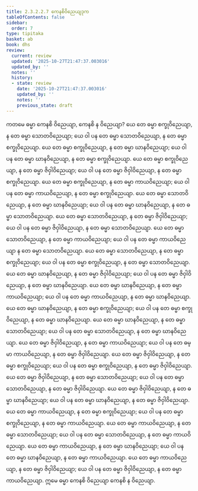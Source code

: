 ```yaml
---
title: 2.3.2.2.7 ကေနစိဝိညေယျဒုက
tableOfContents: false
sidebar:
  order: 7
type: tipitaka
basket: ab
book: dhs
review:
  current: review
  updated: '2025-10-27T21:47:37.003016'
  updated_by: ''
  notes: ''
  history:
  - state: review
    date: '2025-10-27T21:47:37.003016'
    updated_by: ''
    notes: ''
    previous_state: draft
---
```



<ReviewStatus review={frontmatter.review} showDetails={true} />

<HypothesisAnnotation frontmatter={frontmatter} />

<DynamicBreadcrumb />

<Division number="1101" book="dhs" e="ch" v="29" p="220">

<Paragraph number="1770" book="dhs">
ကတမေ ဓမ္မာ ကေနစိ ဝိညေယျာ, ကေနစိ န ဝိညေယျာ?
</Paragraph>

<Paragraph number="1771" book="dhs">
ယေ တေ ဓမ္မာ စက္ခုဝိညေယျာ, န တေ ဓမ္မာ သောတဝိညေယျာ; ယေ ဝါ ပန တေ ဓမ္မာ သောတဝိညေယျာ, န တေ ဓမ္မာ စက္ခုဝိညေယျာ.
</Paragraph>

<Paragraph number="1772" book="dhs">
ယေ တေ ဓမ္မာ စက္ခုဝိညေယျာ, န တေ ဓမ္မာ ဃာနဝိညေယျာ; ယေ ဝါ ပန တေ ဓမ္မာ ဃာနဝိညေယျာ, န တေ ဓမ္မာ စက္ခုဝိညေယျာ.
</Paragraph>

<Paragraph number="1773" book="dhs">
ယေ တေ ဓမ္မာ စက္ခုဝိညေယျာ, န တေ ဓမ္မာ ဇိဝှါဝိညေယျာ; ယေ ဝါ ပန တေ ဓမ္မာ ဇိဝှါဝိညေယျာ, န တေ ဓမ္မာ စက္ခုဝိညေယျာ.
</Paragraph>

<Paragraph number="1774" book="dhs">
ယေ တေ ဓမ္မာ စက္ခုဝိညေယျာ, န တေ ဓမ္မာ ကာယဝိညေယျာ; ယေ ဝါ ပန တေ ဓမ္မာ ကာယဝိညေယျာ, န တေ ဓမ္မာ စက္ခုဝိညေယျာ.
</Paragraph>

<Paragraph number="1775" book="dhs">
ယေ တေ ဓမ္မာ သောတဝိညေယျာ, န တေ ဓမ္မာ ဃာနဝိညေယျာ; ယေ ဝါ ပန တေ ဓမ္မာ ဃာနဝိညေယျာ, န တေ ဓမ္မာ သောတဝိညေယျာ.
</Paragraph>

<Paragraph number="1776" book="dhs">
ယေ တေ ဓမ္မာ သောတဝိညေယျာ, န တေ ဓမ္မာ ဇိဝှါဝိညေယျာ; ယေ ဝါ ပန တေ ဓမ္မာ ဇိဝှါဝိညေယျာ, န တေ ဓမ္မာ သောတဝိညေယျာ.
</Paragraph>

<Paragraph number="1777" book="dhs">
ယေ တေ ဓမ္မာ သောတဝိညေယျာ, န တေ ဓမ္မာ ကာယဝိညေယျာ; ယေ ဝါ ပန တေ ဓမ္မာ ကာယဝိညေယျာ န တေ ဓမ္မာ သောတဝိညေယျာ.
</Paragraph>

<Paragraph number="1778" book="dhs">
ယေ တေ ဓမ္မာ သောတဝိညေယျာ, န တေ ဓမ္မာ စက္ခုဝိညေယျာ; ယေ ဝါ ပန တေ ဓမ္မာ စက္ခုဝိညေယျာ, န တေ ဓမ္မာ သောတဝိညေယျာ.
</Paragraph>

<Paragraph number="1779" book="dhs">
ယေ တေ ဓမ္မာ ဃာနဝိညေယျာ, န တေ ဓမ္မာ ဇိဝှါဝိညေယျာ; ယေ ဝါ ပန တေ ဓမ္မာ ဇိဝှါဝိညေယျာ, န တေ ဓမ္မာ ဃာနဝိညေယျာ.
</Paragraph>

<Paragraph number="1780" book="dhs">
ယေ တေ ဓမ္မာ ဃာနဝိညေယျာ, န တေ ဓမ္မာ ကာယဝိညေယျာ; ယေ ဝါ ပန တေ ဓမ္မာ ကာယဝိညေယျာ, န တေ ဓမ္မာ ဃာနဝိညေယျာ.
</Paragraph>

<Paragraph number="1781" book="dhs">
ယေ တေ ဓမ္မာ ဃာနဝိညေယျာ, န တေ ဓမ္မာ စက္ခုဝိညေယျာ; ယေ ဝါ ပန တေ ဓမ္မာ စက္ခုဝိညေယျာ, န တေ ဓမ္မာ ဃာနဝိညေယျာ.
</Paragraph>

<Paragraph number="1782" book="dhs">
ယေ တေ ဓမ္မာ ဃာနဝိညေယျာ, န တေ ဓမ္မာ သောတဝိညေယျာ; ယေ ဝါ ပန တေ ဓမ္မာ သောတဝိညေယျာ, န တေ ဓမ္မာ ဃာနဝိညေယျာ.
</Paragraph>

<Paragraph number="1783" book="dhs">
ယေ တေ ဓမ္မာ ဇိဝှါဝိညေယျာ, န တေ ဓမ္မာ ကာယဝိညေယျာ; ယေ ဝါ ပန တေ ဓမ္မာ ကာယဝိညေယျာ, န တေ ဓမ္မာ ဇိဝှါဝိညေယျာ.
</Paragraph>

<Paragraph number="1784" book="dhs">
ယေ တေ ဓမ္မာ ဇိဝှါဝိညေယျာ, န တေ ဓမ္မာ စက္ခုဝိညေယျာ; ယေ ဝါ ပန တေ ဓမ္မာ စက္ခုဝိညေယျာ, န တေ ဓမ္မာ ဇိဝှါဝိညေယျာ.
</Paragraph>

<Paragraph number="1785" book="dhs">
ယေ တေ ဓမ္မာ ဇိဝှါဝိညေယျာ, န တေ ဓမ္မာ သောတဝိညေယျာ; ယေ ဝါ ပန တေ ဓမ္မာ သောတဝိညေယျာ, န တေ ဓမ္မာ ဇိဝှါဝိညေယျာ.
</Paragraph>

<Paragraph number="1786" book="dhs">
ယေ တေ ဓမ္မာ ဇိဝှါဝိညေယျာ, န တေ ဓမ္မာ ဃာနဝိညေယျာ; ယေ ဝါ ပန တေ ဓမ္မာ ဃာနဝိညေယျာ, န တေ ဓမ္မာ ဇိဝှါဝိညေယျာ.
</Paragraph>

<Paragraph number="1787" book="dhs">
ယေ တေ ဓမ္မာ ကာယဝိညေယျာ, န တေ ဓမ္မာ စက္ခုဝိညေယျာ; ယေ ဝါ ပန တေ ဓမ္မာ စက္ခုဝိညေယျာ, န တေ ဓမ္မာ ကာယဝိညေယျာ.
</Paragraph>

<Paragraph number="1788" book="dhs">
ယေ တေ ဓမ္မာ ကာယဝိညေယျာ, န တေ ဓမ္မာ သောတဝိညေယျာ; ယေ ဝါ ပန တေ ဓမ္မာ သောတဝိညေယျာ, န တေ ဓမ္မာ ကာယဝိညေယျာ.
</Paragraph>

<Paragraph number="1789" book="dhs">
ယေ တေ ဓမ္မာ ကာယဝိညေယျာ, န တေ ဓမ္မာ ဃာနဝိညေယျာ; ယေ ဝါ ပန တေ ဓမ္မာ ဃာနဝိညေယျာ, န တေ ဓမ္မာ ကာယဝိညေယျာ.
</Paragraph>

<Paragraph number="1790" book="dhs">
ယေ တေ ဓမ္မာ ကာယဝိညေယျာ, န တေ ဓမ္မာ ဇိဝှါဝိညေယျာ; ယေ ဝါ ပန တေ ဓမ္မာ ဇိဝှါဝိညေယျာ, န တေ ဓမ္မာ ကာယဝိညေယျာ.
</Paragraph>

<Paragraph number="1791" book="dhs">
ဣမေ ဓမ္မာ ကေနစိ ဝိညေယျာ ကေနစိ န ဝိညေယျာ.
</Paragraph>
</Division>